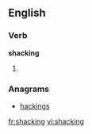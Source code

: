 ==English==

===Verb===
'''shacking'''
# {{present participle of|shack}}

===Anagrams===
* [[hackings#English|hackings]]

[[fr:shacking]]
[[vi:shacking]]